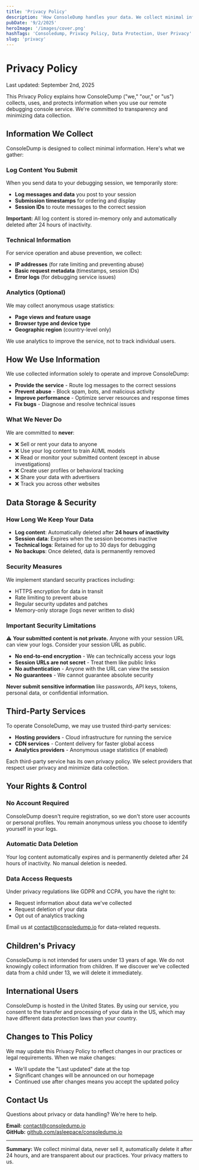 ```yaml
---
title: 'Privacy Policy'
description: 'How ConsoleDump handles your data. We collect minimal information, never sell your data, and automatically delete content after 24 hours.'
pubDate: '9/2/2025'
heroImage: '/images/cover.png'
hashTags: 'Consoledump, Privacy Policy, Data Protection, User Privacy'
slug: 'privacy'
---
```


# Privacy Policy

<span class="text-orange-400">Last updated: September 2nd, 2025</span>

This Privacy Policy explains how ConsoleDump ("we," "our," or "us") collects, uses, and protects information when you use our remote debugging console service. We're committed to transparency and minimizing data collection.

## Information We Collect

ConsoleDump is designed to collect minimal information. Here's what we gather:

### Log Content You Submit

When you send data to your debugging session, we temporarily store:

- **Log messages and data** you post to your session
- **Submission timestamps** for ordering and display
- **Session IDs** to route messages to the correct session

**Important:** All log content is stored in-memory only and automatically deleted after 24 hours of inactivity.

### Technical Information

For service operation and abuse prevention, we collect:

- **IP addresses** (for rate limiting and preventing abuse)
- **Basic request metadata** (timestamps, session IDs)
- **Error logs** (for debugging service issues)

### Analytics (Optional)

We may collect anonymous usage statistics:

- **Page views and feature usage**
- **Browser type and device type**
- **Geographic region** (country-level only)

We use analytics to improve the service, not to track individual users.

## How We Use Information

We use collected information solely to operate and improve ConsoleDump:

- **Provide the service** - Route log messages to the correct sessions
- **Prevent abuse** - Block spam, bots, and malicious activity
- **Improve performance** - Optimize server resources and response times
- **Fix bugs** - Diagnose and resolve technical issues

### What We Never Do

We are committed to **never**:

- ❌ Sell or rent your data to anyone
- ❌ Use your log content to train AI/ML models
- ❌ Read or monitor your submitted content (except in abuse investigations)
- ❌ Create user profiles or behavioral tracking
- ❌ Share your data with advertisers
- ❌ Track you across other websites

## Data Storage & Security

### How Long We Keep Your Data

- **Log content**: Automatically deleted after **24 hours of inactivity**
- **Session data**: Expires when the session becomes inactive
- **Technical logs**: Retained for up to 30 days for debugging
- **No backups**: Once deleted, data is permanently removed

### Security Measures

We implement standard security practices including:

- HTTPS encryption for data in transit
- Rate limiting to prevent abuse
- Regular security updates and patches
- Memory-only storage (logs never written to disk)

### Important Security Limitations

⚠️ **Your submitted content is not private.** Anyone with your session URL can view your logs. Consider your session URL as public.

- **No end-to-end encryption** - We can technically access your logs
- **Session URLs are not secret** - Treat them like public links
- **No authentication** - Anyone with the URL can view the session
- **No guarantees** - We cannot guarantee absolute security

**Never submit sensitive information** like passwords, API keys, tokens, personal data, or confidential information.

## Third-Party Services

To operate ConsoleDump, we may use trusted third-party services:

- **Hosting providers** - Cloud infrastructure for running the service
- **CDN services** - Content delivery for faster global access
- **Analytics providers** - Anonymous usage statistics (if enabled)

Each third-party service has its own privacy policy. We select providers that respect user privacy and minimize data collection.

## Your Rights & Control

### No Account Required

ConsoleDump doesn't require registration, so we don't store user accounts or personal profiles. You remain anonymous unless you choose to identify yourself in your logs.

### Automatic Data Deletion

Your log content automatically expires and is permanently deleted after 24 hours of inactivity. No manual deletion is needed.

### Data Access Requests

Under privacy regulations like GDPR and CCPA, you have the right to:

- Request information about data we've collected
- Request deletion of your data
- Opt out of analytics tracking

Email us at [contact@consoledump.io](mailto:contact@consoledump.io) for data-related requests.

## Children's Privacy

ConsoleDump is not intended for users under 13 years of age. We do not knowingly collect information from children. If we discover we've collected data from a child under 13, we will delete it immediately.

## International Users

ConsoleDump is hosted in the United States. By using our service, you consent to the transfer and processing of your data in the US, which may have different data protection laws than your country.

## Changes to This Policy

We may update this Privacy Policy to reflect changes in our practices or legal requirements. When we make changes:

- We'll update the "Last updated" date at the top
- Significant changes will be announced on our homepage
- Continued use after changes means you accept the updated policy

## Contact Us

Questions about privacy or data handling? We're here to help.

**Email:** [contact@consoledump.io](mailto:contact@consoledump.io)  
**GitHub:** [github.com/asleepace/consoledump.io](https://github.com/asleepace/consoledump.io)

---

**Summary:** We collect minimal data, never sell it, automatically delete it after 24 hours, and are transparent about our practices. Your privacy matters to us.
